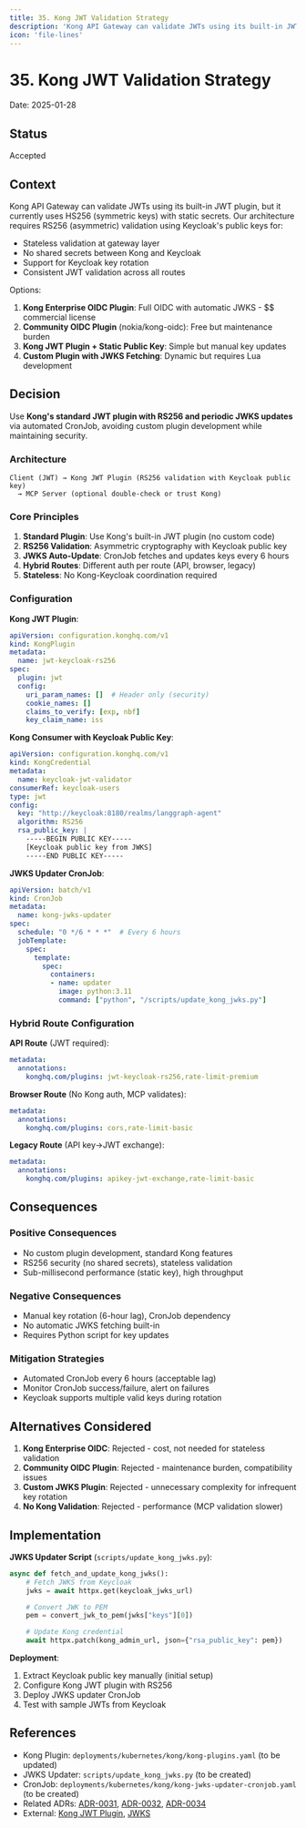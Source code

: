 ```yaml
---
title: 35. Kong JWT Validation Strategy
description: 'Kong API Gateway can validate JWTs using its built-in JWT plugin, but it currently uses HS256 (symmetric keys) with static secrets. Our architectur...'
icon: 'file-lines'
---
```



# 35. Kong JWT Validation Strategy

Date: 2025-01-28

## Status

Accepted

## Context

Kong API Gateway can validate JWTs using its built-in JWT plugin, but it currently uses HS256 (symmetric keys) with static secrets. Our architecture requires RS256 (asymmetric) validation using Keycloak's public keys for:
- Stateless validation at gateway layer
- No shared secrets between Kong and Keycloak
- Support for Keycloak key rotation
- Consistent JWT validation across all routes

Options:
1. **Kong Enterprise OIDC Plugin**: Full OIDC with automatic JWKS - $$ commercial license
2. **Community OIDC Plugin** (nokia/kong-oidc): Free but maintenance burden
3. **Kong JWT Plugin + Static Public Key**: Simple but manual key updates
4. **Custom Plugin with JWKS Fetching**: Dynamic but requires Lua development

## Decision

Use **Kong's standard JWT plugin with RS256 and periodic JWKS updates** via automated CronJob, avoiding custom plugin development while maintaining security.

### Architecture

```
Client (JWT) → Kong JWT Plugin (RS256 validation with Keycloak public key)
  → MCP Server (optional double-check or trust Kong)
```

### Core Principles

1. **Standard Plugin**: Use Kong's built-in JWT plugin (no custom code)
2. **RS256 Validation**: Asymmetric cryptography with Keycloak public key
3. **JWKS Auto-Update**: CronJob fetches and updates keys every 6 hours
4. **Hybrid Routes**: Different auth per route (API, browser, legacy)
5. **Stateless**: No Kong-Keycloak coordination required

### Configuration

**Kong JWT Plugin**:
```yaml
apiVersion: configuration.konghq.com/v1
kind: KongPlugin
metadata:
  name: jwt-keycloak-rs256
spec:
  plugin: jwt
  config:
    uri_param_names: []  # Header only (security)
    cookie_names: []
    claims_to_verify: [exp, nbf]
    key_claim_name: iss
```

**Kong Consumer with Keycloak Public Key**:
```yaml
apiVersion: configuration.konghq.com/v1
kind: KongCredential
metadata:
  name: keycloak-jwt-validator
consumerRef: keycloak-users
type: jwt
config:
  key: "http://keycloak:8180/realms/langgraph-agent"
  algorithm: RS256
  rsa_public_key: |
    -----BEGIN PUBLIC KEY-----
    [Keycloak public key from JWKS]
    -----END PUBLIC KEY-----
```

**JWKS Updater CronJob**:
```yaml
apiVersion: batch/v1
kind: CronJob
metadata:
  name: kong-jwks-updater
spec:
  schedule: "0 */6 * * *"  # Every 6 hours
  jobTemplate:
    spec:
      template:
        spec:
          containers:
          - name: updater
            image: python:3.11
            command: ["python", "/scripts/update_kong_jwks.py"]
```

### Hybrid Route Configuration

**API Route** (JWT required):
```yaml
metadata:
  annotations:
    konghq.com/plugins: jwt-keycloak-rs256,rate-limit-premium
```

**Browser Route** (No Kong auth, MCP validates):
```yaml
metadata:
  annotations:
    konghq.com/plugins: cors,rate-limit-basic
```

**Legacy Route** (API key→JWT exchange):
```yaml
metadata:
  annotations:
    konghq.com/plugins: apikey-jwt-exchange,rate-limit-basic
```

## Consequences

### Positive Consequences
- No custom plugin development, standard Kong features
- RS256 security (no shared secrets), stateless validation
- Sub-millisecond performance (static key), high throughput

### Negative Consequences
- Manual key rotation (6-hour lag), CronJob dependency
- No automatic JWKS fetching built-in
- Requires Python script for key updates

### Mitigation Strategies
- Automated CronJob every 6 hours (acceptable lag)
- Monitor CronJob success/failure, alert on failures
- Keycloak supports multiple valid keys during rotation

## Alternatives Considered

1. **Kong Enterprise OIDC**: Rejected - cost, not needed for stateless validation
2. **Community OIDC Plugin**: Rejected - maintenance burden, compatibility issues
3. **Custom JWKS Plugin**: Rejected - unnecessary complexity for infrequent key rotation
4. **No Kong Validation**: Rejected - performance (MCP validation slower)

## Implementation

**JWKS Updater Script** (`scripts/update_kong_jwks.py`):
```python
async def fetch_and_update_kong_jwks():
    # Fetch JWKS from Keycloak
    jwks = await httpx.get(keycloak_jwks_url)

    # Convert JWK to PEM
    pem = convert_jwk_to_pem(jwks["keys"][0])

    # Update Kong credential
    await httpx.patch(kong_admin_url, json={"rsa_public_key": pem})
```

**Deployment**:
1. Extract Keycloak public key manually (initial setup)
2. Configure Kong JWT plugin with RS256
3. Deploy JWKS updater CronJob
4. Test with sample JWTs from Keycloak

## References

- Kong Plugin: `deployments/kubernetes/kong/kong-plugins.yaml` (to be updated)
- JWKS Updater: `scripts/update_kong_jwks.py` (to be created)
- CronJob: `deployments/kubernetes/kong/kong-jwks-updater-cronjob.yaml` (to be created)
- Related ADRs: [ADR-0031](/architecture/adr-0031-keycloak-authoritative-identity), [ADR-0032](/architecture/adr-0032-jwt-standardization), [ADR-0034](/architecture/adr-0034-api-key-jwt-exchange)
- External: [Kong JWT Plugin](https://docs.konghq.com/hub/kong-inc/jwt/), [JWKS](https://datatracker.ietf.org/doc/html/rfc7517)
